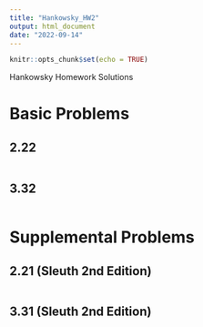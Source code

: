 ```yaml
---
title: "Hankowsky_HW2"
output: html_document
date: "2022-09-14"
---
```


```r
knitr::opts_chunk$set(echo = TRUE)
```

Hankowsky Homework Solutions 


# Basic Problems 

## 2.22
```r

```

## 3.32
```r

```



# Supplemental Problems 

## 2.21 (Sleuth 2nd Edition)
```r

```


## 3.31 (Sleuth 2nd Edition)
```r

```

